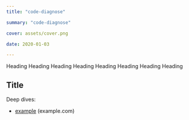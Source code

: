 ```yaml
---
title: "code-diagnose"

summary: "code-diagnose"

cover: assets/cover.png

date: 2020-01-03

---
```


Heading Heading Heading Heading Heading Heading Heading Heading




## Title

Deep dives:
- [example](https://example.com) (example.com)

